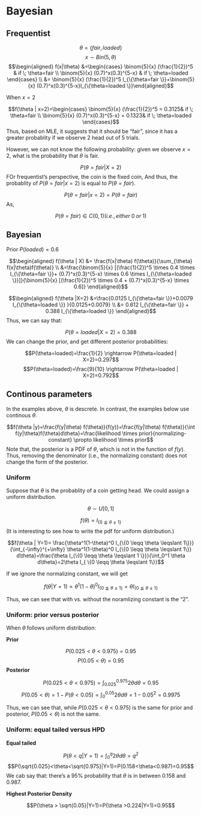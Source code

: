 # Bayesian

## Frequentist

$$\theta = \{ fair , loaded \}$$
$$x \sim Bin (5, \theta)$$
$$\begin{aligned} f(x|\theta) &=\begin{cases} \binom{5}{x} (\frac{1}{2})^5 & if \; \theta=fair  \\ \binom{5}{x} (0.7)^x(0.3)^{5-x} & if \;  \theta=loaded  \end{cases} \\ &= \binom{5}{x} (\frac{1}{2})^5 I_{\{\theta=fair \}}+\binom{5}{x} (0.7)^x(0.3)^{5-x}I_{\{\theta=loaded \}}\end{aligned}$$

When $x=2$

$$f(\theta | x=2)=\begin{cases} \binom{5}{x} (\frac{1}{2})^5 = 0.3125& if \; \theta=fair  \\ \binom{5}{x} (0.7)^x(0.3)^{5-x} = 0.1323& if \;  \theta=loaded  \end{cases}$$
Thus, based on MLE, it suggests that it should be "fair", since it has a greater probablity if we observe 2 head out of 5 trials. 

However, we can not know the following probability: given we observe $x=2$, what is the probability that $\theta$ is fair. 

$$P(\theta=fair | X=2)$$
FOr frequentist's perspective, the coin is the fixed coin, And thus, the probablity of $P(\theta=fair|x=2)$ is equal to $P(\theta=fair)$.

$$P(\theta=fair|x=2)=P(\theta=fair)$$
As,

$$P(\theta=fair) \in C(0,1) (i.e., either \; 0 \; or \; 1)$$

## Bayesian

Prior $P(loaded)=0.6$

$$\begin{aligned} f(\theta | X) &= \frac{f(x|\theta) f(\theta)}{\sum_{\theta} f(x|\theta)f(\theta)} \\ &=\frac{\binom{5}{x} [(\frac{1}{2})^5 \times 0.4 \times I_{\{\theta=fair \}}+ (0.7)^x(0.3)^{5-x} \times 0.6 \times I_{\{\theta=loaded \}}]}{\binom{5}{x} [(\frac{1}{2})^5 \times 0.4 + (0.7)^x(0.3)^{5-x} \times 0.6]}  \end{aligned}$$

$$\begin{aligned} f(\theta |X=2) &=\frac{0.0125 I_{\{\theta=fair \}}+0.0079 I_{\{\theta=loaded \}} }{0.0125+0.0079} \\ &= 0.612 I_{\{\theta=fair \}} + 0.388 I_{\{\theta=loaded \}} \end{aligned}$$
Thus, we can say that:

$$P(\theta=loaded | X=2)=0.388$$
We can change the prior, and get different posterior probabilities:

$$P(\theta=loaded)=\frac{1}{2} \rightarrow P(\theta=loaded | X=2)=0.297$$
$$P(\theta=loaded)=\frac{9}{10} \rightarrow P(\theta=loaded | X=2)=0.792$$

## Continous parameters

In the examples above, $\theta$ is descrete. In contrast, the examples below use continous $\theta$. 

$$f(\theta |y)=\frac{f(y|\theta) f(\theta)}{f(y)}=\frac{f(y|\theta) f(\theta)}{\int f(y|\theta)f(\theta)d\theta}=\frac{likelihood \times prior}{normalizing-constant} \propto likelihood \times prior$$
Note that, the posterior is a PDF of $\theta$, which is not in the function of $f(y)$. Thus, removing the denominator (i.e., the normalizing constant) does not change the form of the posterior. 

### Uniform

Suppose that $\theta$ is the probablity of a coin getting head. We could assign a uniform distribution.

$$\theta \sim U[0,1]$$

$$f(\theta)=I_{ \{0 \leqq \theta \leqslant 1 \}}$$
(It is interesting to see how to write the pdf for uniform distribution.)

$$f(\theta | Y=1)= \frac{\theta^1(1-\theta)^0 I_{\{0 \leqq \theta \leqslant 1\}}}{\int_{-\infty}^{+\infty} \theta^1(1-\theta)^0 I_{\{0 \leqq \theta \leqslant 1\}} d\theta}=\frac{\theta I_{\{0 \leqq \theta \leqslant 1 \}}}{\int_0^1 \theta d\theta}=2\theta I_{ \{0 \leqq \theta \leqslant 1\}}$$

If we ignore the normalizing constant, we will get

$$f(\theta | Y=1) \propto \theta^1(1-\theta)^0 I_{ \{0 \leqq \theta \leqslant 1\} }=\theta I_{ \{0 \leqq \theta \leqslant 1\} }$$

Thus, we can see that with vs. without the noramlizing constant is the "2".

### Uniform: prior versus posterior

When $\theta$ follows uniform distribution:

__Prior__

$$P(0.025 <\theta<0.975)=0.95$$
$$P( 0.05< \theta )=0.95$$
__Posterior__

$$P(0.025<\theta<0.975)=\int_{0.025}^{0.975} 2\theta d\theta=0.95$$
$$P(0.05<\theta)=1-P(\theta <0.05)=\int_{0}^{0.05} 2\theta d\theta=1-0.05^2=0.9975$$

Thus, we can see that, while $P(0.025<\theta<0.975)$ is the same for prior and posterior, $P(0.05<\theta)$ is not the same. 

### Uniform: equal tailed versus HPD

__Equal tailed__

$$P(\theta < q|Y=1)=\int_0^q 2\theta d\theta=q^2$$
$$P(\sqrt{0.025}<\theta<\sqrt{0.975}|Y=1)=P(0.158<\theta<0.987)=0.95$$
We cab say that: there's a 95% probability that $\theta$ is in between 0.158 and 0.987.

__Highest Posterior Density__

$$P(\theta > \sqrt{0.05}|Y=1)=P(\theta >0.224|Y=1)=0.95$$

